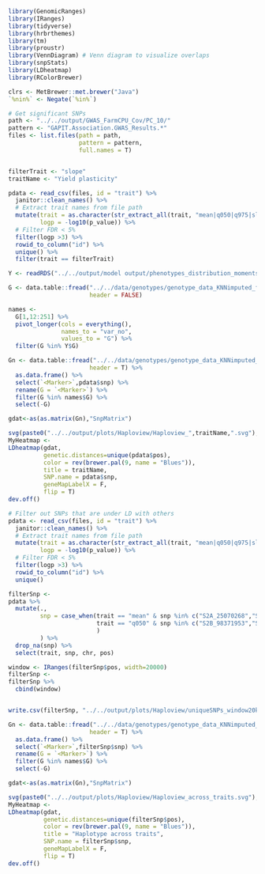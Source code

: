 
```r
library(GenomicRanges)
library(IRanges)
library(tidyverse)
library(hrbrthemes)
library(tm)
library(proustr)
library(VennDiagram) # Venn diagram to visualize overlaps
library(snpStats)
library(LDheatmap)
library(RColorBrewer)

clrs <- MetBrewer::met.brewer("Java")
`%nin%` <- Negate(`%in%`)
```

```r
# Get significant SNPs
path <- "../../output/GWAS_FarmCPU_Cov/PC_10/"
pattern <- "GAPIT.Association.GWAS_Results.*"
files <- list.files(path = path, 
                    pattern = pattern,  
                    full.names = T)



```


```r
filterTrait <- "slope"
traitName <- "Yield plasticity"

pdata <- read_csv(files, id = "trait") %>% 
  janitor::clean_names() %>% 
  # Extract trait names from file path
  mutate(trait = as.character(str_extract_all(trait, "mean|q050|q975|slope")), 
         logp = -log10(p_value)) %>% 
  # Filter FDR < 5%
  filter(logp >3) %>% 
  rowid_to_column("id") %>% 
  unique() %>% 
  filter(trait == filterTrait) 

Y <- readRDS("../../output/model output/phenotypes_distribution_moments.RData")

G <- data.table::fread("../../data/genotypes/genotype_data_KNNimputed_fromMLC80_maf05_maxhet_5.hmp.txt", 
                       header = FALSE)

names <- 
  G[1,12:251] %>% 
  pivot_longer(cols = everything(), 
               names_to = "var_no",
               values_to = "G") %>%
  filter(G %in% Y$G)

Gn <- data.table::fread("../../data/genotypes/genotype_data_KNNimputed_fromMLC80_maf05_maxhet_5_numeric.hmp.txt", 
                       header = T) %>% 
  as.data.frame() %>% 
  select(`<Marker>`,pdata$snp) %>% 
  rename(G = `<Marker>`) %>% 
  filter(G %in% names$G) %>% 
  select(-G)

gdat<-as(as.matrix(Gn),"SnpMatrix")

svg(paste0("../../output/plots/Haploview/Haploview_",traitName,".svg"), width = 7, height = 5)
MyHeatmap <- 
LDheatmap(gdat,
          genetic.distances=unique(pdata$pos), 
          color = rev(brewer.pal(9, name = "Blues")), 
          title = traitName, 
          SNP.name = pdata$snp,
          geneMapLabelX = F,
          flip = T)
dev.off()
```



```r
# Filter out SNPs that are under LD with others
pdata <- read_csv(files, id = "trait") %>% 
  janitor::clean_names() %>% 
  # Extract trait names from file path
  mutate(trait = as.character(str_extract_all(trait, "mean|q050|q975|slope")), 
         logp = -log10(p_value)) %>% 
  # Filter FDR < 5%
  filter(logp >3) %>% 
  rowid_to_column("id") %>% 
  unique()

filterSnp <- 
pdata %>% 
  mutate(.,
         snp = case_when(trait == "mean" & snp %in% c("S2A_25070268","S2A_25070272", "S2A_25070283", "S6B_649190074", "S6B_651770832") ~ NA_character_, 
                         trait == "q050" & snp %in% c("S2B_98371953","S2B_97794355", "S7D_13070644", "S7D_13415400", "S1A_27594593") ~ NA_character_, T~snp
                         )
         ) %>% 
  drop_na(snp) %>% 
  select(trait, snp, chr, pos) 

window <- IRanges(filterSnp$pos, width=20000)
filterSnp <- 
filterSnp %>% 
  cbind(window)


write.csv(filterSnp, "../../output/plots/Haploview/uniqueSNPs_window20k.csv")
```
```r
Gn <- data.table::fread("../../data/genotypes/genotype_data_KNNimputed_fromMLC80_maf05_maxhet_5_numeric.hmp.txt", 
                       header = T) %>% 
  as.data.frame() %>% 
  select(`<Marker>`,filterSnp$snp) %>% 
  rename(G = `<Marker>`) %>% 
  filter(G %in% names$G) %>% 
  select(-G)

gdat<-as(as.matrix(Gn),"SnpMatrix")

svg(paste0("../../output/plots/Haploview/Haploview_across_traits.svg"), width = 7, height = 5)
MyHeatmap <- 
LDheatmap(gdat,
          genetic.distances=unique(filterSnp$pos), 
          color = rev(brewer.pal(9, name = "Blues")), 
          title = "Haplotype across traits", 
          SNP.name = filterSnp$snp,
          geneMapLabelX = F,
          flip = T)
dev.off()
```




